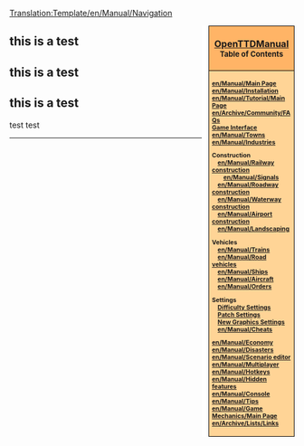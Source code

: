 <noinclude>[[Translation:Template/en/Manual/Navigation]]</noinclude><div style="float:right; padding-left:12px; background:#ffffff;">
<div style="width:140px; border:1px solid #000000; background:#ffb466; padding:5px; -moz-border-radius-topleft:5px; -moz-border-radius-topright:5px; font-size: 12pt;">
<center><b><font size=3>[[en/Manual/Main Page|OpenTTDManual]]</font><br>
<font size=2>Table of Contents</font></b></center>
</div>
<div style="width:140px;  border:1px solid black; border-top-width: 0px; background:#ffd496; padding:5px; -moz-border-radius-bottomleft:5px; -moz-border-radius-bottomright:8px; font-size: 8pt;">
<b>[[en/Manual/Main Page]]<br>
[[en/Manual/Installation]]<br>
[[en/Manual/Tutorial/Main Page]]<br>
[[en/Archive/Community/FAQ]]s<br>
[[en/Manual/Game interface|Game Interface]]<br>
[[en/Manual/Towns]]<br>
[[en/Manual/Industries]]

Construction<br>
&nbsp; &nbsp; [[en/Manual/Railway construction]]<br>
&nbsp; &nbsp; &nbsp; &nbsp; [[en/Manual/Signals]]<br>
&nbsp; &nbsp; [[en/Manual/Roadway construction]]<br>
&nbsp; &nbsp; [[en/Manual/Waterway construction]]<br>
&nbsp; &nbsp; [[en/Manual/Airport construction]]<br>
&nbsp; &nbsp; [[en/Manual/Landscaping]]

Vehicles<br>
&nbsp; &nbsp; [[en/Manual/Trains]]<br>
&nbsp; &nbsp; [[en/Manual/Road vehicles]]<br>
&nbsp; &nbsp; [[en/Manual/Ships]]<br>
&nbsp; &nbsp; [[en/Manual/Aircraft]]<br>
&nbsp; &nbsp; [[en/Manual/Orders]]

Settings<br>
&nbsp; &nbsp; [[en/Archive/Manual/Settings/Difficulty|Difficulty Settings]]<br>
&nbsp; &nbsp; [[en/Community/Patches/Patches|Patch Settings]]<br>
&nbsp; &nbsp; [[en/Manual/NewGRF|New Graphics Settings]]<br>
&nbsp; &nbsp; [[en/Manual/Cheats]]

[[en/Manual/Economy]]<br>
[[en/Manual/Disasters]]<br>
[[en/Manual/Scenario editor]]<br>
[[en/Manual/Multiplayer]]<br>
[[en/Manual/Hotkeys]]<br>
[[en/Manual/Hidden features]]<br>
[[en/Manual/Console]]<br>
[[en/Manual/Tips]]<br>
[[en/Manual/Game Mechanics/Main Page]]<br>
[[en/Archive/Lists/Links]]</b>
</div>
</div>


== this is a test ==
== this is a test ==
== this is a test ==
test test

----
